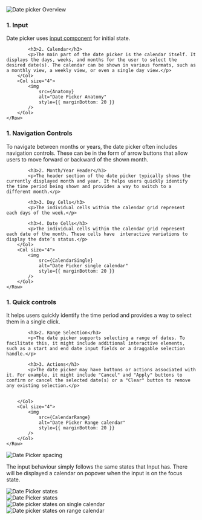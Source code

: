 

<Section border={true} style={{ paddingTop: 0 }}>
	<img src={Overview} alt="Date picker Overview" />
</Section>

<Section title="Anatomy">
	<Row>
		<Col>
			<h3 style={{marginTop: 0}}>1. Input</h3>
			<p>Date picker uses <a href="/?path=/docs/sui-components-forms-input--docs" target="_blank">input component</a> for initial state.</p>

    		<h3>2. Calendar</h3>
    		<p>The main part of the date picker is the calendar itself. It displays the days, weeks, and months for the user to select the desired date(s). The calendar can be shown in various formats, such as a monthly view, a weekly view, or even a single day view.</p>
    	</Col>
    	<Col size="4">
    		<img
    			src={Anatomy}
    			alt="Date Picker Anatomy"
    			style={{ marginBottom: 20 }}
    		/>
    	</Col>
    </Row>

</Section>

<Section title="Calendar - Single">
	<Row>
		<Col>
			<h3 style={{marginTop: 0}}>1. Navigation Controls</h3>
			<p>To navigate between months or years, the date picker often includes navigation controls. These can be in the form of arrow buttons that allow users to move forward or backward of the shown month.</p>

    		<h3>2. Month/Year Header</h3>
    		<p>The header section of the date picker typically shows the currently displayed month and year. It helps users quickly identify the time period being shown and provides a way to switch to a different month.</p>

    		<h3>3. Day Cells</h3>
    		<p>The individual cells within the calendar grid represent each days of the week.</p>

    		<h3>4. Date Cells</h3>
    		<p>The individual cells within the calendar grid represent each date of the month. These cells have  interactive variations to display the date’s status.</p>
    	</Col>
    	<Col size="4">
    		<img
    			src={CalendarSingle}
    			alt="Date Picker single calendar"
    			style={{ marginBottom: 20 }}
    		/>
    	</Col>
    </Row>

</Section>

<Section title="Calendar - Range">
	<Row>
		<Col>
			<h3 style={{marginTop: 0}}>1. Quick controls</h3>
			<p>It helps users quickly identify the time period and provides a way to select them in a single click.</p>

    		<h3>2. Range Selection</h3>
    		<p>The date picker supports selecting a range of dates. To facilitate this, it might include additional interactive elements, such as a start and end date input fields or a draggable selection handle.</p>

    		<h3>3. Actions</h3>
    		<p>The date picker may have buttons or actions associated with it. For example, it might include "Cancel" and "Apply" buttons to confirm or cancel the selected date(s) or a "Clear" button to remove any existing selection.</p>


    	</Col>
    	<Col size="4">
    		<img
    			src={CalendarRange}
    			alt="Date Picker Range calendar"
    			style={{ marginBottom: 20 }}
    		/>
    	</Col>
    </Row>

</Section>

<Section title="Spacing" style={{ paddingTop: 0 }}>
	<img src={Spacing} alt="Date Picker spacing" />
</Section>

<Section title="States" style={{ paddingTop: 0 }}>
	<p>
		The input behaviour simply follows the same states that Input has. There
		will be displayed a calendar on popover when the input is on the focus
		state.
	</p>
	<img src={States} alt="Date Picker states" />
</Section>

<Section title="Types" style={{ paddingTop: 0 }}>
	<img src={Types} alt="Date Picker states" />
</Section>

<Section title="States on Single Calendar" style={{ paddingTop: 0 }}>
	<img src={StatesSingle} alt="Date picker states on single calendar" />
</Section>

<Section title="States on Range Calendar" style={{ paddingTop: 0 }}>
	<img src={StatesRange} alt="Date picker states on range calendar" />
</Section>
